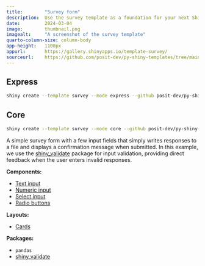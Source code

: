 ```yaml
---
title:        "Survey form"
description:  Use the survey template as a foundation for your next Shiny app.
date:         2024-03-04
image:        thumbnail.png
imagealt:     "A screenshot of the survey template"
quarto-column-size: column-body
app-height:   1100px
appurl:       https://gallery.shinyapps.io/template-survey/
sourceurl:    https://github.com/posit-dev/py-shiny-templates/tree/main/survey
---
```


::: {.panel-tabset .shiny-mode-tabset  group="shiny-app-mode"}
## Express
``` bash
shiny create --template survey --mode express --github posit-dev/py-shiny-templates
```
## Core
``` bash
shiny create --template survey --mode core --github posit-dev/py-shiny-templates
```
:::


A simple survey form with a few input fields that simply writes responses to a file and displays a confirmation message when submitted.
In this example, we use the [shiny_validate] package for input validation, providing direct feedback when the user enters invalid responses.


:::: {.grid .tags}
::: {.g-col-6 .g-col-sm-4}

**Components:**

* [Text input](/components/inputs/select-single/index.qmd)
* [Numeric input](/components/inputs/numeric-input/index.qmd)
* [Select input](/components/inputs/select-single/index.qmd)
* [Radio buttons](/components/inputs/radio-buttons/index.qmd)

:::
::: {.g-col-6 .g-col-sm-4}

**Layouts:**

* [Cards](/layouts/panels-cards/index.qmd#content-divided-by-cards)

:::
::: {.g-col-6 .g-col-sm-4}

**Packages:**

* `pandas`
* [shiny_validate]

:::
::::

[shiny_validate]: https://github.com/posit-dev/py-shiny-validate
